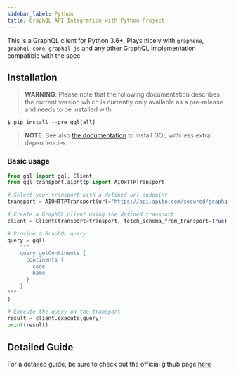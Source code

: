 ```yaml
---
sidebar_label: Python
title: GraphQL API Integration with Python Project
---
```

<head>
    <meta property="og:type" content="article" />
</head>


This is a GraphQL client for Python 3.6+. Plays nicely with `graphene`, `graphql-core`, `graphql-js` and any other GraphQL implementation compatible with the spec.

## Installation

> **WARNING**: Please note that the following documentation describes the current version which is currently only available as a pre-release and needs to be installed with

    $ pip install --pre gql[all]

> **NOTE**: See also [the documentation](https://gql.readthedocs.io/en/latest/intro.html#less-dependencies) to install GQL with less extra dependencies


<ApiSecretNote />

### Basic usage

```python
from gql import gql, Client
from gql.transport.aiohttp import AIOHTTPTransport

# Select your transport with a defined url endpoint
transport = AIOHTTPTransport(url="https://api.apito.com/secured/graphql", headers={'Authorization': 'Bearer API_SECRET'})

# Create a GraphQL client using the defined transport
client = Client(transport=transport, fetch_schema_from_transport=True)

# Provide a GraphQL query
query = gql(
    """
    query getContinents {
      continents {
        code
        name
      }
    }
"""
)

# Execute the query on the transport
result = client.execute(query)
print(result)
```

## Detailed Guide
For a detailed guide, be sure to check out the official github page [here](https://github.com/graphql-python/gql)
